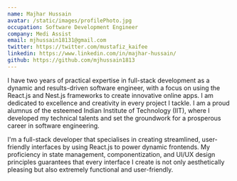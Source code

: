 ```yaml
---
name: Majhar Hussain
avatar: /static/images/profilePhoto.jpg
occupation: Software Development Engineer
company: Medi Assist
email: mjhussain18131@gmail.com
twitter: https://twitter.com/mustafiz_kaifee
linkedin: https://www.linkedin.com/in/majhar-hussain/
github: https://github.com/mjhussain1813
---
```



I have two years of practical expertise in full-stack development as a dynamic and results-driven software engineer, with a focus on using the React.js and Nest.js frameworks to create innovative online apps. I am dedicated to excellence and creativity in every project I tackle. I am a proud alumnus of the esteemed Indian Institute of Technology (IIT), where I developed my technical talents and set the groundwork for a prosperous career in software engineering.

I'm a full-stack developer that specialises in creating streamlined, user-friendly interfaces by using React.js to power dynamic frontends. My proficiency in state management, componentization, and UI/UX design principles guarantees that every interface I create is not only aesthetically pleasing but also extremely functional and user-friendly.
